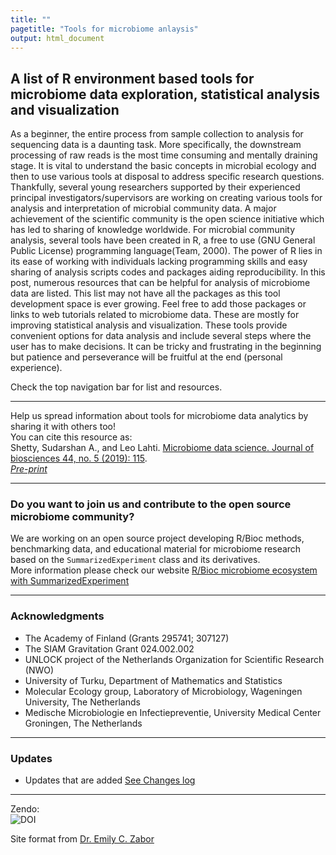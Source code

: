 ```yaml
---
title: ""
pagetitle: "Tools for microbiome anlaysis" 
output: html_document
---
```




## A list of R environment based tools for microbiome data exploration, statistical analysis and visualization  
  
As a beginner, the entire process from sample collection to analysis for sequencing data is a daunting task. More specifically, the downstream processing of raw reads is the most time consuming and mentally draining stage. It is vital to understand the basic concepts in microbial ecology and then to use various tools at disposal to address specific research questions. Thankfully, several young researchers supported by their experienced principal investigators/supervisors are working on creating various tools for analysis and interpretation of microbial community data. A major achievement of the scientific community is the open science initiative which has led to sharing of knowledge worldwide. For microbial community analysis, several tools have been created in R, a free to use (GNU General Public License) programming language(Team, 2000). The power of R lies in its ease of working with individuals lacking programming skills and easy sharing of analysis scripts codes and packages aiding reproducibility. In this post, numerous resources that can be helpful for analysis of microbiome data are listed. This list may not have all the packages as this tool development space is ever growing. Feel free to add those packages or links to web tutorials related to microbiome data. These are mostly for improving statistical analysis and visualization. These tools provide convenient options for data analysis and include several steps where the user has to make decisions. It can be tricky and frustrating in the beginning but patience and perseverance will be fruitful at the end (personal experience).  

Check the top navigation bar for list and resources.  

-------------------------------------------------------    

Help us spread information about tools for microbiome data analytics by sharing it with others too!   
You can cite this resource as:   
Shetty, Sudarshan A., and Leo Lahti. [Microbiome data science. Journal of biosciences 44, no. 5 (2019): 115](https://link.springer.com/article/10.1007%2Fs12038-019-9930-2).    
[*Pre-print*](https://openresearchlabs.github.io/publications/papers/2019-Shetty-MDS.pdf)   

-------------------------------------------------------    

### Do you want to join us and contribute to the open source microbiome community?   
We are working on an open source project developing R/Bioc methods, benchmarking data, and educational material for microbiome research based on the `SummarizedExperiment` class and its derivatives.  
More information please check our website [R/Bioc microbiome ecosystem with SummarizedExperiment](https://microbiome.github.io/)   

-------------------------------------------------------    

### Acknowledgments        

* The Academy of Finland (Grants 295741; 307127)     
* The SIAM Gravitation Grant 024.002.002   
* UNLOCK project of the Netherlands Organization for Scientific Research (NWO)   
* University of Turku, Department of Mathematics and Statistics   
* Molecular Ecology group, Laboratory of Microbiology, Wageningen University, The Netherlands   
* Medische Microbiologie en Infectiepreventie, University Medical Center Groningen, The Netherlands   

-------------------------------------------------------     

### Updates   

* Updates that are added [See Changes log](CHANGES.html)   
  

-------------------------------------------------------   

Zendo:  
![DOI](https://zenodo.org/badge/99698135.svg)[](https://zenodo.org/badge/latestdoi/99698135)    


Site format from [Dr. Emily C. Zabor](https://github.com/zabore/tutorials)

